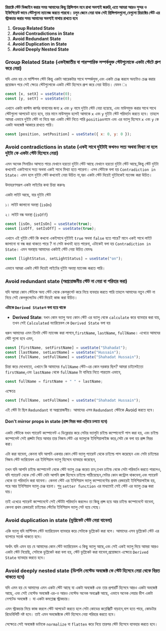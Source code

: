 **রিয়াক্টে স্টেট ডিজাইন করার সময় আমাদের কিছু প্রিন্সিপাল মনে রাখা অবশ্যই জরুরি,এতে আমরা আরও সুন্দর ও ইফিশিয়েন্ট ভাবে স্টেটগুলো ম্যানেজ করতে পারবো। চলুন জেনে নেয়া যাক সেই প্রিন্সিপালগুলো,যেগুলো রিয়াক্টের স্টেট এর স্ট্রাকচার করার সময় আমাদের অবশ্যই মাথায় রাখতে হবে**

1. **Group Related State**
2. **Avoid Contradictions in State**
3. **Avoid Redundant State**
4. **Avoid Duplication in State**
5. **Avoid Deeply Nested State**

### Group Related State (একইজাতীয় বা পারস্পারিক সম্পর্কযুক্ত স্টেটগুলোকে একটা স্টেটে গ্রুপ করে নেয়া)

যদি এমন হয় যে মাল্টিপল স্টেট কিন্তু একটা আরেকটার সাথে সম্পর্কযুক্ত,এবং একটা চেঞ্জ করলে অন্যটাও চেঞ্জ করার প্রয়োজন পরে সেই ক্ষেত্রে স্টেটগুলোকে একটা স্টেট হিসেবে গ্রুপ করে নেয়া উচিত। যেমন ঃ

```jsx
const [x, setX] = useState(0);
const [y, setY] = useState(0);
```

এখানে একটা কাস্টম কার্সর বানানোর জন্য `x` এবং `y` নামে দুইটা স্টেট নেয়া হয়েছে, এবং মাউসমুভ করার সাথে সাথে স্টেটগুলো আপডেট হতে হবে, তার মানে মাউসমুভ হলেই আমাকে `x` এবং `y` দুইটা স্টেট পরিবর্তন করতে হবে। তাহলে আমরা এভাবে দুইটা স্টেট না নিয়ে বরং একটা স্টেট নিতে পারি `position`নামে এবং এর ভ্যালু হিসেবে `x` এবং `y` কে একটা অবজেক্ট আকারে রাখতে পারি।

```jsx
const [position, setPosition] = useState({ x: 0, y: 0 });
```

### Avoid contradictions in state (একই সাথে দুইটাই কখনও সত্য অথবা মিথ্যা না হলে দুইটা কে একটা স্টেট হিসেবে নেয়া)

এমন অনেক সিনারিও আসতে পারে যেখানে হয়তো দুইটা স্টেট আছে যেখানে হয়তো দুইটা স্টেট আছে,কিন্তু স্টেট দুইটা কখনোই একইসাথে সত্য অথবা একই সাথে মিথ্যা হতে পারেনা। এসব স্টেটকে বলা হয় `Contradiction in State`। এমন হলে দুইটা স্টেট কখনোই নেয়া উচিত না,বরং একটা স্টেট দিয়েই দুইটাকেই ম্যনেজ করা উচিত।

উদাহরণসরূপ একটা লাইটের কথা চিন্তা করুনঃ

একটা লাইট আছে, যার দুইটা স্টেট

১। লাইট জালানো অবস্থা (`isOn`)

২। লাইট বন্ধ অবস্থা (`isOff`)

```jsx
const [isOn, setIsOn] = useState(true);
const [isOff, setIsOff] = useState(true);
```

এখানে এই দুইটা স্টেট কি কখনো একইসাথে দুইটাই `true` অথবা `false` হতে পারে? মানে একই সাথে লাইট জালানো বা বন্ধ করা থাকতে পারে ? না সেটা কখনই হতে পারেনা, এটাকেই বলা হয় `Contradiction in State`। এমন অবস্থায় আমাদের একটাই স্টেট নেয়া উচিত যেমনঃ

```jsx
const [lightStatus, setLightStatus] = useState("on");
```

এভাবে আমরা একটা স্টেট দিয়েই লাইটের দুইটা অবস্থা ম্যানেজ করতে পারি।

### Avoid redundant state (অপ্রয়োজনীয় স্টেট না নেয়া বা পরিহার করা)

যদি আমরা কোন স্টেটকে অন্য স্টেট থেকে কেলকুলেট করে নিয়ে ব্যবহার করতে পারি তাহলে আমাদের নতুন স্টেট না নিয়ে সেই কেলকুলেটেড স্টেট দিয়েই কাজ করা উচিত।

**এটাকে `Derived State`ও বলা হয়ে থাকে**

-   **Derived State**: যখন কোন ভ্যালু অন্য কোন স্টেট এর ভ্যালু থেকে `calculate` করে ব্যাবহার করা যায়, তখন সেই `Calculated` ভ্যারিয়েবল কে `Derived State` বলা হয়

ধরুন আমাদের এমন তিনটা স্টেট ম্যানেজ করা লাগবে,`firstName`, `lastName`, `fullName`। এখেত্রে আমদের স্টেট গুলো হবে এমন,

```jsx
const [firstName, setFirstName] = useState("Shahadat");
const [lastName, setLastName] = useState("Hussain");
const [fullName, setFullName] = useState("Shahadat Hussain");
```

চিন্তা করে দেখেনতো, এখানে কি আমাদের `fullName` স্টেট-এর কোন দরকার ছিল? আমরা চাইলেইতো `firstName`,এবং `lastName` থেকে `fullName` টা বানিয়ে নিতে পারতাম এভাবে,

```jsx
const fullName = firstName + " " + lastName;
```

এক্ষেত্রে

```jsx
const [fullName, setFullName] = useState("Shahadat Hussain");
```

এই স্টেট টা ছিল `Redundant` বা অপ্রয়োজনীয়। আমাদের এসব `Redundant` স্টেটকে Avoid করতে হবে।

#### Don't mirror props in state (প্রপ্স মিরর করা এড়িয়ে চলতে হবে)

একটা স্টেটকে যখন প্যারেন্ট কম্পোনেন্ট এ ডিক্লেয়ার করে সেটার ভ্যালুটা চাইল্ড কম্পোনেন্টে পাস করা হয়, এবং চাইল্ড কম্পোনেন্ট সেই প্রপ্সটা নিয়ে আবার তার নিজস্ব স্টেট এর ভ্যালুকে ইনিশিয়ালাইজ করে,সেটা কে বলা হয় প্রপ্স মিরর করা।

এটা করা যাবেনা, কেননা যদি আপনি একবার কোন স্টেট ভ্যালু প্যারেন্ট থেকে চাইল্ডে পাস করেছেন এবং সেটা চাইল্ডের নিজস্ব স্টেট ভ্যরিয়েবল এর ইনিশিয়াল ভ্যালু হিসেবে ব্যাবহার করেছেন,

তখন যদি আপনি চাইল্ড কম্পোনেন্ট থেকে স্টেট ভ্যালু চেঞ্জ করেত চান,তখন চাইল্ড থেকে সেটা পরিবর্তন করতে পারলেও, যদি প্যারেন্ট থেকে সেট স্টেট যেটা আপনি প্রপ্স হিসেবে চাইল্ডে পাঠিয়েছেন,সেটার কোন কন্ট্রোল থাকবেনা,এবং প্যারেন্ট থেকে তা পরিবর্তন করা যাবেনা। কেননা স্টেট এর ইনিশিয়াল ভ্যালু কম্পোনেন্টের প্রথম রেন্ডারেই ইনিশিয়ালাইজ হয়, পরে আর ইনিশিয়াল ভ্যালু চেঞ্জ হয়না। শুধু `setter function` এর মাধ্যমেই সেই স্টেট এর ভ্যালু চেঞ্জ করা যায়।

তাই এখেত্রে প্যারেন্ট কম্পোনেন্টে সেই স্টেটটা পরিবর্তন করলেও তা কিন্তু প্রপ্স হয়ে আর চাইল্ড কম্পোনেন্টে যাবেনা, কেননা প্রথম রেন্ডারেই চাইল্ডের স্টেটের ইনিশিয়াল ভ্যালু সেট হয়ে গেছে।

### Avoid duplication in state (ডুপ্লিকেট স্টেট নেয়া যাবেনা)

একি ভ্যালু যদি মাল্টিপল স্টেট ভ্যারিয়েবল ব্যাবহার করে সেটাকে ডুপ্লিকেট করা বলে। আমাদের এসব ডুপ্লিকেট স্টেট এর ব্যাপারে সতর্ক থাকতে হবে।

অর্থাৎ যদি এমন হয় যে আমাদের কোন স্টেট ভ্যারিয়েবল এ কিছু ভ্যালু আছে,এবং সেই একই ভ্যালু দিয়ে আমরা আরও একটা স্টেট নিয়েছি, সেটাকে ডুপ্লিকেট করা বলা হয়, স্টেট ডুপ্লিকেট করা যাবেনা,প্রয়োজনে এক্ষেত্রে `Derived State` ব্যাবহার করতে হবে।

### Avoid deeply nested state (ডিপলি নেস্টেড অবজেক্ট কে স্টেট হিসেবে নেয়া থেকে বিরত থাকতে হবে)

যদি এমন হয় যে আমাদের এমন একটা স্টেট আছে যা একটা অবজেক্ট এবং তার প্রপারর্টি হিসেবে আরও একটা অবজেক্ট আছে, এবং সেই নেস্টেড অবজেক্ট এর-ও আরও নেস্টেড অনেক অবঞ্জেক্ট আছে, এভাবে অনেক লেয়ার ডীপ একটা নেশটেড অবজেক্ট । যা একটা কমপ্লেক্স স্ট্রাকচার।

এমন স্ট্রাকচার নিয়ে কাজ করলে স্টেট আপডেট করতে হলে সেটা কোডের কপ্লেক্সিটি বাড়াবে,বাগ হতে পারে, কোডটার রিডেবিলিটি নষ্ট হবে। তাই এমন অবজেক্টকে স্টেট হিসেবে নেয়া পরিহার করতে হবে।

সেক্ষেত্রে সেই অবজেক্ট ডাটাকে `normalize` বা `flatten` করে নিয়ে তারপর স্টেট হিসেবে ব্যাবহার করতে হবে।

